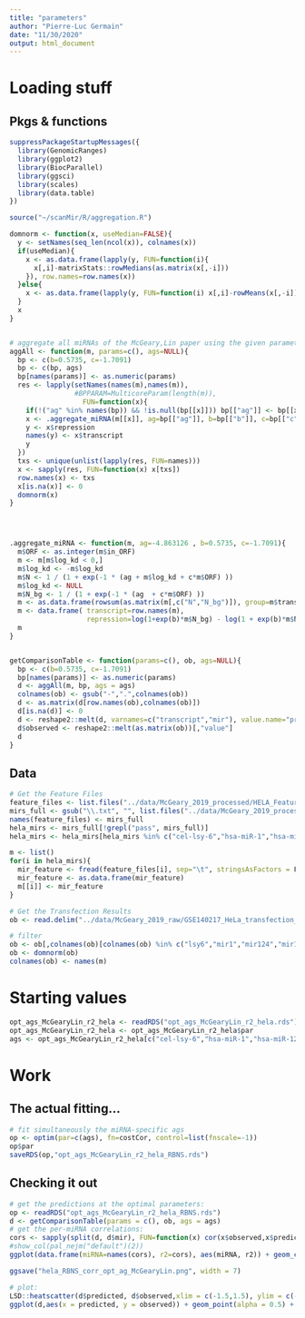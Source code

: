 ```yaml
---
title: "parameters"
author: "Pierre-Luc Germain"
date: "11/30/2020"
output: html_document
---
```


# Loading stuff

## Pkgs & functions

```r
suppressPackageStartupMessages({
  library(GenomicRanges)
  library(ggplot2)
  library(BiocParallel)
  library(ggsci)
  library(scales)
  library(data.table)
})
```



```r
source("~/scanMir/R/aggregation.R")
```



```r
domnorm <- function(x, useMedian=FALSE){
  y <- setNames(seq_len(ncol(x)), colnames(x))
  if(useMedian){
    x <- as.data.frame(lapply(y, FUN=function(i){
      x[,i]-matrixStats::rowMedians(as.matrix(x[,-i]))
    }), row.names=row.names(x))
  }else{
    x <- as.data.frame(lapply(y, FUN=function(i) x[,i]-rowMeans(x[,-i])), row.names=row.names(x))
  }  
  x
}


# aggregate all miRNAs of the McGeary,Lin paper using the given parameters
aggAll <- function(m, params=c(), ags=NULL){
  bp <- c(b=0.5735, c=-1.7091)
  bp <- c(bp, ags)
  bp[names(params)] <- as.numeric(params)
  res <- lapply(setNames(names(m),names(m)), 
                #BPPARAM=MulticoreParam(length(m)), 
                  FUN=function(x){
    if(!("ag" %in% names(bp)) && !is.null(bp[[x]])) bp[["ag"]] <- bp[[x]]
    x <- .aggregate_miRNA(m[[x]], ag=bp[["ag"]], b=bp[["b"]], c=bp[["c"]])
    y <- x$repression
    names(y) <- x$transcript
    y
  })
  txs <- unique(unlist(lapply(res, FUN=names)))
  x <- sapply(res, FUN=function(x) x[txs])
  row.names(x) <- txs
  x[is.na(x)] <- 0
  domnorm(x)
}




.aggregate_miRNA <- function(m, ag=-4.863126 , b=0.5735, c=-1.7091){
  m$ORF <- as.integer(m$in_ORF)
  m <- m[m$log_kd < 0,]
  m$log_kd <- -m$log_kd
  m$N <- 1 / (1 + exp(-1 * (ag + m$log_kd + c*m$ORF) ))
  m$log_kd <- NULL
  m$N_bg <- 1 / (1 + exp(-1 * (ag  + c*m$ORF) ))
  m <- as.data.frame(rowsum(as.matrix(m[,c("N","N_bg")]), group=m$transcript))
  m <- data.frame( transcript=row.names(m),
                   repression=log(1+exp(b)*m$N_bg) - log(1 + exp(b)*m$N) )
  m
}


getComparisonTable <- function(params=c(), ob, ags=NULL){
  bp <- c(b=0.5735, c=-1.7091)
  bp[names(params)] <- as.numeric(params)
  d <- aggAll(m, bp, ags = ags)
  colnames(ob) <- gsub("-",".",colnames(ob))
  d <- as.matrix(d[row.names(ob),colnames(ob)])
  d[is.na(d)] <- 0
  d <- reshape2::melt(d, varnames=c("transcript","mir"), value.name="predicted")
  d$observed <- reshape2::melt(as.matrix(ob))[,"value"]
  d
}
```


## Data

```r
# Get the Feature Files
feature_files <- list.files("../data/McGeary_2019_processed/HELA_Features_McGeary_Scan", full.names = T)
mirs_full <- gsub("\\.txt", "", list.files("../data/McGeary_2019_processed/HELA_Features_McGeary_Scan", full.names = F))
names(feature_files) <- mirs_full
hela_mirs <- mirs_full[!grepl("pass", mirs_full)]
hela_mirs <- hela_mirs[hela_mirs %in% c("cel-lsy-6","hsa-miR-1","hsa-miR-124-3p","hsa-miR-155-5p","hsa-miR-7-5p")]

m <- list()
for(i in hela_mirs){
  mir_feature <- fread(feature_files[i], sep="\t", stringsAsFactors = F) 
  mir_feature <- as.data.frame(mir_feature)
  m[[i]] <- mir_feature
}

# Get the Transfection Results
ob <- read.delim("../data/McGeary_2019_raw/GSE140217_HeLa_transfection_logtpm_batchnormalized.txt", row.names=1)

# filter
ob <- ob[,colnames(ob)[colnames(ob) %in% c("lsy6","mir1","mir124","mir155","mir7")]]
ob <- domnorm(ob)
colnames(ob) <- names(m)
```

# Starting values
```r
opt_ags_McGearyLin_r2_hela <- readRDS("opt_ags_McGearyLin_r2_hela.rds")
opt_ags_McGearyLin_r2_hela <- opt_ags_McGearyLin_r2_hela$par
ags <- opt_ags_McGearyLin_r2_hela[c("cel-lsy-6","hsa-miR-1","hsa-miR-124-3p","hsa-miR-155-5p","hsa-miR-7-5p")]
```


# Work

## The actual fitting...

```r
# fit simultaneously the miRNA-specific ags
op <- optim(par=c(ags), fn=costCor, control=list(fnscale=-1))
op$par
saveRDS(op,"opt_ags_McGearyLin_r2_hela_RBNS.rds")
```

## Checking it out

```r
# get the predictions at the optimal parameters:
op <- readRDS("opt_ags_McGearyLin_r2_hela_RBNS.rds")
d <- getComparisonTable(params = c(), ob, ags = ags)
# get the per-miRNA correlations:
cors <- sapply(split(d, d$mir), FUN=function(x) cor(x$observed,x$predicted)^2)
#show_col(pal_nejm("default")(2))
ggplot(data.frame(miRNA=names(cors), r2=cors), aes(miRNA, r2)) + geom_col(fill = "#BC3C29FF", alpha = 0.8) + coord_flip() + geom_text(aes(label=round(cors,4))) 

ggsave("hela_RBNS_corr_opt_ag_McGearyLin.png", width = 7)

# plot:
LSD::heatscatter(d$predicted, d$observed,xlim = c(-1.5,1.5), ylim = c(-1.5,1.5))
ggplot(d,aes(x = predicted, y = observed)) + geom_point(alpha = 0.5) + xlim(-1.5,1.5) + ylim (-1.5,1.5) 
```










